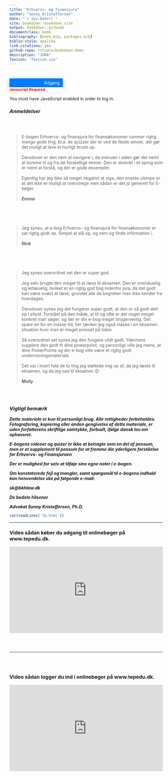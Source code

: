 ```yaml
--- 
title: "Erhvervs- og finansjura"
author: "Sonny Kristoffersen"
date: "`r Sys.Date()`"
site: bookdown::bookdown_site
output: bookdown::gitbook
documentclass: book
bibliography: [book.bib, packages.bib]
biblio-style: apalike
link-citations: yes
github-repo: rstudio/bookdown-demo
description: "JURA"
favicon: "favicon.ico"
---
```



#    {-}





<META HTTP-EQUIV="CACHE-CONTROL" CONTENT="NO-CACHE">
<META HTTP-EQUIV="PRAGMA" CONTENT="NO-CACHE">
<style>
.handCursor {
cursor:pointer;
cursor:hand;
}
#magicGroup form {
margin: 0;
padding: 0;
}
#magicGroup A:link {text-decoration: none; color:black;}
#magicGroup A:visited {text-decoration: none; color:black;}
#magicGroup A:active {text-decoration: none; color:black;}
#magicGroup A:hover {text-decoration: none; color:black;}
.clearfix:after{
  content:".";display:block;height:0;clear:both;visibility:hidden;
}
  .spacer0{clear:both; height:0px; margin:0px; padding:0px; line-height:0px; font-size:0px;}
  .spacer{clear:both; height:1px; margin:0px; padding:0px; line-height:0px; font-size:0px;}
  .spacer2{clear:both; height:2px; margin:0px; padding:0px; line-height:0px; font-size:0px;}
  .spacer3{clear:both; height:3px; margin:0px; padding:0px; line-height:0px; font-size:0px;}
  .spacer4{clear:both; height:4px; margin:0px; padding:0px; line-height:0px; font-size:0px;}
  .spacer5{clear:both; height:5px; margin:0px; padding:0px; line-height:0px; font-size:0px;}
  .spacer10{clear:both; height:10px; margin:0px; padding:0px; line-height:0px; font-size:0px;}
  .spacer20{clear:both; height:20px; margin:0px; padding:0px; line-height:0px; font-size:0px;}
</style>
<script type="text/javascript" src="https://www.sentrylogin.com/sentry/scripts/Sentry_AJAX.js"></script>
<div id="Settings" ALIGNMENT="CENTER" MANNER="OPEN" style="display:none;"></div>

<div id="Sentry_outermost" style="width:175px; position:relative;">


<form name="Sentry_login_form" onsubmit="sentryLogin();">
<div style="height:1px;"><a href="https://www.sentrylogin.com"><img src="https://www.sentrylogin.com/sentry/images/logo.gif" alt="Sentry Password Protection Member Login" width="2" height="1" border="0"></a></div>

<div id="TopBar" onclick="Sentry_onClick(this.id);" class="handCursor" style="box-shadow: 0 4px 8px 0 rgba(0, 0, 0, 0.2), 0 6px 20px 0 rgba(0, 0, 0, 0.19);width:175px; background-color:#007bff;color:White; padding-top:6px; padding-bottom:6px; border-width:0px; border-style:none; border-color:White; border-radius: 2px;">
  <div id="Sentry_label" style="text-align: right; font-size:18px margin-bottom:3px;"><span id="Sentry_label_span" style="padding-right:10px; padding-left:5px;">Adgang</span><span id="downArrow"></span></div></div>

<div id="magicGroup" style="box-shadow: 0 4px 8px 0 rgba(0, 0, 0, 0.2), 0 6px 20px 0 rgba(0, 0, 0, 0.19);z-index: 10000; background-color:white; text-align:left; position:absolute; left: -9999px; width:175px; padding-top:15px; border-style:none; border-color:LightGray; border-top-width:0px; border-right-width:1px; border-bottom-width:1px; border-left-width:1px; border-radius: 2px;">
<div id="messages" style="display:none; padding-left:15px; padding-right:15px; padding-bottom:15px; font-family: Arial; font-size:12px; color: red;">.</div>
<div id="Sentry_emailDiv" style="width:146px; margin-left:15px;"><span style="text-align:left;">


<input type="text" id="Sentry_email" style=" padding-left: 3px; border-style:solid; border-width:0.5px; border-color:LightGray; border-radius: 2px; width:146px; height:24px;" onfocus="Sentry_onfocus(this.id);" onkeydown="Sentry_onkeydown(event, this.id);" onkeyup="Sentry_onkeyup(this.value, this.id, event);" onblur="Sentry_onblur(this.value, this.id);" value="E-mail Adress"></span></div>

<div id="Sentry_passwordDiv" style="width:146px; margin-left:15px; margin-top:2px;"><span style="text-align:left;">
<input type="text" id="Sentry_password" style=" padding-left: 3px; border-style:solid; border-width:1px; border-color:LightGray; border-radius: 2px; width:146px; height:24px;" onfocus="Sentry_onfocus(this.id);" onkeydown="Sentry_onkeydown(event, this.id);" onkeyup="Sentry_onkeyup(this.value, this.id, event);" onblur="Sentry_onblur(this.value, this.id);" value="Password"></span> </div>

<div id="Sentry_HIDpasswordDiv" style="width:146px; display: none; margin-left:15px; margin-top:2px;"><span style="text-align:left;">
<input type="password" id="Sentry_HIDpassword" style=" padding-left: 3px; border-style:solid; border-width:1px; border-color:LightGray; border-radius: 2px; width:146px; height:24px;" onfocus="Sentry_onfocus(this.id);" onkeydown="Sentry_onkeydown(event, this.id);" onkeyup="Sentry_onkeyup(this.value, this.id, event);" onblur="Sentry_onblur(this.value, this.id);"></span></div>
<div id="unHideDiv" style="margin-bottom:5px; font-size:10px;"><span id="forgotSpan" onclick="Sentry_onClick(this.id);" style="vertical-align:top; margin-left:15px;  font-size:10px; color:gray;" class="handCursor">Glemt?</span>
<input type="checkbox" id="unHide" style="height:12px; width:10px; margin:4px; display:none;" value="1">
<span id="unHideSpan" style="width:25px; vertical-align:top; font-size:10px; color:gray; margin-left:78px;" onclick="Sentry_onClick(this.id);" class="handCursor" title="Do not reveal password in public">Vis</span></div>
<div id="buttonDiv" style="float:left; width:45px; margin-left:15px;">

<!-- <button type="button" onclick="sentryLogin();" style="height:25px; padding:12; width:45px; font-family:Helvetica; font-size:11px;" id="Sentry_button">Login</button></div>
  <div id="psistDiv" style="float:left; width:98px; text-align:right; margin-top:10px; margin-right:15px;">
 -->
<button type="button" onclick="sentryLogin();" style="box-shadow: 0 1px 2px 0 rgba(0, 0, 0, 0.1), 0 3px 6px 0 rgba(0, 0, 0, 0.19); border-radius: 2px;color:White;background-color:#00C851
;border: none;height:25px; padding:12; width:98px; font-size:12px;" id="Sentry_button">Login her!</button></div>
<div id="psistDiv" style="float:right; width:98px; text-align:right; margin-top:10px; margin-right:10px;">
</div>
<div class="spacer0"> </div>
<div class="spacer0"> </div>


<div id="psistDiv" style="float:left; width:98px; text-align:center; margin-top:10px; margin-right:15px;">
<input id="psist" type="checkbox" value="1" style="border:0px;height:10px; width:10px; margin:2px; margin-bottom:2px; margin-right:2px;" class="handCursor" title="Do not use when in public" onclick="Sentry_onClick(this.id);">
<span id="psistSpan"  style="font-size:10px;" onclick="Sentry_onClick(this.id);" class="handCursor" title="Do not use when in public">Husk mig</span></div>
<br>


<div id="goInside" style="font-size:12px; text-align: right; margin-top:0px; margin-right:15px; margin-bottom:0px; margin-left:15px; display:none;"><span id="goInsideSpan" class="handCursor" style="font-weight:bold;">.</span></div>
<br>


<div id="signUp" style="float:left; width:45px; margin-left:15px;">
<input type=button id="signUp" onClick="parent.location='https://www.sentrylogin.com/sentry/member_signup.asp?Site_ID=23418&amp;Ppl_ID=41036&amp;tk='" style="border-radius: 2px;box-shadow: 0 1px 2px 0 rgba(0, 0, 0, 0.1), 0 3px 6px 0 rgba(0, 0, 0, 0.19);color:White; background-color:#007bff
;border: none;height:25px; padding:12; width:98px;  font-size:11px;" value='Tilmeld basis'>
<div id="psistDiv" style="float:right; width:98px; text-align:right; margin-top:10px; margin-right:10px;"> </div>
</div>

<br>
<div class="spacer0"> </div>
<div class="spacer10"> </div>
<div id="signUp" style="float:left; width:45px; margin-left:15px;">
<input type=button id="signUp" onClick="parent.location='https://www.sentrylogin.com/sentry/member_signup.asp?Site_ID=23418&amp;Ppl_ID=41037&amp;tk='" style="border-radius: 2px;box-shadow: 0 1px 2px 0 rgba(0, 0, 0, 0.1), 0 3px 6px 0 rgba(0, 0, 0, 0.19);color:White; background-color:#007bff
;border: none;height:25px; padding:12; width:110px;  font-size:11px;" value='Tilmeld premium'>
<div id="psistDiv" style="float:right; width:110px; text-align:right; margin-top:10px; margin-right:10px;"> </div>
</div>

<div class="spacer0"> </div>
<div class="spacer10"> </div>


<div id="signUp" style="float:left; width:45px; margin-left:15px;">
<button type="button" onclick="Sentry_onClick(this.id);" style="border-radius: 2px;box-shadow: 0 1px 2px 0 rgba(0, 0, 0, 0.1), 0 3px 6px 0 rgba(0, 0, 0, 0.19);color:White; background-color:#ffbb33
;border: none;height:25px; padding:12; width:98px;  font-size:11px;" id="myProfile">Profil/Afmeld</button>
<div id="psistDiv" style="float:right; width:98px; text-align:right; margin-top:10px; margin-right:10px;"> </div>
</div>
<br>
<div class="spacer0"> </div>
<div class="spacer10"> </div>
<div id="logOut" style="font-size:12px; font-weight:bold; text-align: right; margin-top:2px; margin-right:15px; margin-bottom:5px; margin-left:15px; display:none;"><span class="handCursor" onClick="LogOut();">Log ud</span></div>
<div class="spacer0"> </div>

<div id="xbox" style="margin-top:12px;"><img id="xout" onclick="Sentry_onClick(this.id);" style="margin:2px; margin-right:9px;" class="handCursor"></div>


</div>
<input id="Sentry_ID" type="hidden" value="23418">
<input id="univ" type="hidden" value="1">
<div id="Sentry_noJSLogin" style="width:175px; background-color:white;"><span style="color:red; font-size:12px; font-weight:bold;">Javascript Required</span></div>
</form>
</div>
<div id="Sentry_loggingIn" style="width:175px; display:none;">
<img src="https://www.sentrylogin.com/sentry/images/wait_animated_sentry.gif">
</div>
<div id="Sentry_In" style="display:none;">For testing.
</div>
<script language="JavaScript" type="text/JavaScript">initializeSentry();
</script>
<noscript>You must have JavaScript enabled in order to log in.</noscript>


				



<h3>***Anmeldelser***</h3>

<br><br>

>E-bogen Erhvervs- og finansjura for finansøkonomer rummer rigtig mange gode ting, bl.a. de quizzer der er ved de fleste emner, det gør det muligt at lave et hurtigt brush up.<br><br> 
Derudover er den nem at navigere i, da menuen i siden gør det nemt at komme til og fra de forskellige emner. Den er skrevet i et sprog som er nemt at forstå, og der er gode eksempler.<br><br>
Egentlig har jeg ikke så meget negativt at sige, den eneste ulempe er at det ikke er muligt at overstrege men sådan er det jo generelt for E-bøger.<br><br>
***Emma***

<br><br><br>

>Jeg synes, at e-bog Erhvervs- og finansjura for finansøkonomer er sat rigtig godt op. Simpel at slå op, og nem og finde information i.<br><br>
***Nick***

<br><br><br>

>Jeg synes overordnet set den er super god.<br>
<br>Jeg selv brugte den meget til at læse til eksamen. Den er overskuelig og letlæselig, hvilket er en rigtig god ting indenfor jura, da det godt kan være svært at læse, grundet alle de begreber man ikke kender fra hverdagen.<br><br>
Derudover synes jeg det fungerer super godt, at den er så godt delt op i afsnit. Forstået på den måde, at tit og ofte er det noget meget konkret man søger, og der er din e-bog meget brugervenlig. Det spare en for en masse tid, her tænker jeg også måske i en eksamen situation hvor man er meget presset på tiden<br><br>
Så overordnet set synes jeg den fungere vildt godt. Ydermere supplere den godt til dine powerpoint, og personligt ville jeg mene, at dine PowerPoints og din e-bog ville være et rigtig godt undervisningsmateriale.<br><br>
Det var i hvert fald de to ting jeg støttede mig op af, da jeg læste til eksamen, og da jeg sad til eksamen 😊
<br><br>***Molly***

<br><br>


<h3>***Vigtigt bemærk***</h3>

***Dette materiale er kun til personligt brug. Alle rettigheder forbeholdes. Fotografering, kopiering eller anden gengivelse af dette materiale, er uden forfatterens skriftlige samtykke,  forbudt, ifølge dansk lov om ophavsret.***

***E-bogens videoer og quizer er ikke at betragte som en del af pensum, men er et supplement til pensum for at fremme din yderligere forståelse for Erhvervs- og Finansjuraen***

***Der er mulighed for selv at tilføje sine egne noter i e-bogen.***

***Om konstaterede fejl og mangler, samt spørgsmål til e-bogens indhold kan henvendelse ske på følgende e-mail:***

***sk@bkhlaw.dk***

***De bedste hilsener***

***Advokat Sonny Kristoffersen, Ph.D.***



```r
cat(readLines('fp.html'))
```

 

---


<h3>Video sådan køber du adgang til onlinebøger på www.tepedu.dk.</h3>
<style>.embed-container { position: relative; padding-bottom: 56.25%; height: 0; overflow: hidden; max-width: 100%; } .embed-container iframe, .embed-container object, .embed-container embed { position: absolute; top: 0; left: 0; width: 100%; height: 100%; }</style><div class='embed-container'><iframe src='https://player.vimeo.com/video/283118599' frameborder='0' webkitAllowFullScreen mozallowfullscreen allowFullScreen></iframe></div>
  <br>
  <br>

---

  <br>
  <br>
<h3>Video sådan logger du ind i onlinebøger på www.tepedu.dk.</h3>
<style>.embed-container { position: relative; padding-bottom: 56.25%; height: 0; overflow: hidden; max-width: 100%; } .embed-container iframe, .embed-container object, .embed-container embed { position: absolute; top: 0; left: 0; width: 100%; height: 100%; }</style><div class='embed-container'><iframe src='https://player.vimeo.com/video/283117974' frameborder='0' webkitAllowFullScreen mozallowfullscreen allowFullScreen></iframe></div>




